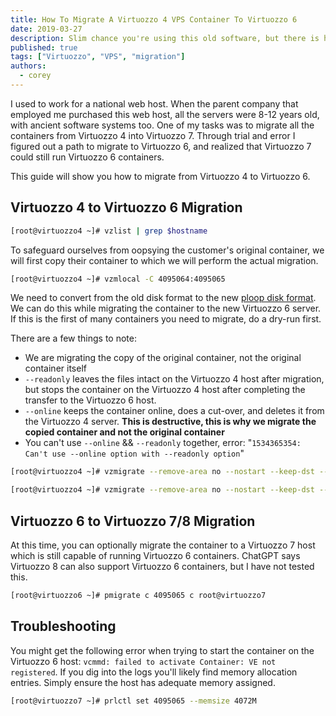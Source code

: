 ```yaml
---
title: How To Migrate A Virtuozzo 4 VPS Container To Virtuozzo 6
date: 2019-03-27
description: Slim chance you're using this old software, but there is hope, the migration can be done!
published: true
tags: ["Virtuozzo", "VPS", "migration"]
authors:
  - corey
---
```


I used to work for a national web host.
When the parent company that employed me purchased this web host, all the servers were 8-12 years old, with ancient software systems too.
One of my tasks was to migrate all the containers from Virtuozzo 4 into Virtuozzo 7.
Through trial and error I figured out a path to migrate to Virtuozzo 6, and realized that Virtuozzo 7 could still run Virtuozzo 6 containers.

This guide will show you how to migrate from Virtuozzo 4 to Virtuozzo 6.


## Virtuozzo 4 to Virtuozzo 6 Migration
```bash title="Get the ID of the VPS container to migrate"
[root@virtuozzo4 ~]# vzlist | grep $hostname
```

To safeguard ourselves from oopsying the customer's original container, we will first copy their container to which we will perform the actual migration.
```bash title="Copy the container locally, incrementing the container ID +1" /4095065/
[root@virtuozzo4 ~]# vzmlocal -C 4095064:4095065
```

We need to convert from the old disk format to the new [ploop disk format](https://wiki.openvz.org/Ploop/format). We can do this while migrating the container to the new Virtuozzo 6 server. If this is the first of many containers you need to migrate, do a dry-run first.

There are a few things to note:
- We are migrating the copy of the original container, not the original container itself
- `--readonly` leaves the files intact on the Virtuozzo 4 host after migration, but stops the container on the Virtuozzo 4 host after completing the transfer to the Virtuozzo 6 host.
- `--online` keeps the container online, does a cut-over, and deletes it from the Virtuozzo 4 server. **This is destructive, this is why we migrate the copied container and not the original container**
- You can't use `--online` && `--readonly` together, error: "`1534365354: Can't use --online option with --readonly option`"
```bash title="Migration dry-run with ploop disk conversion" /4095065/
[root@virtuozzo4 ~]# vzmigrate --remove-area no --nostart --keep-dst --readonly --convert-vzfs --verbose --dry-run root@virtuozzo6 4095065
```
```bash title="Actually LIVE migrate the container with ploop disk conversion" /4095065/
[root@virtuozzo4 ~]# vzmigrate --remove-area no --nostart --keep-dst --convert-vzfs --verbose --online root@virtuozzo6 4095065
```


## Virtuozzo 6 to Virtuozzo 7/8 Migration
At this time, you can optionally migrate the container to a Virtuozzo 7 host which is still capable of running Virtuozzo 6 containers. ChatGPT says Virtuozzo 8 can also support Virtuozzo 6 containers, but I have not tested this.
```bash title="Migrate the Virtuozzo 6 container to Virtuozzo 7/8"
[root@virtuozzo6 ~]# pmigrate c 4095065 c root@virtuozzo7
```


## Troubleshooting
You might get the following error when trying to start the container on the Virtuozzo 6 host: `vcmmd: failed to activate Container: VE not registered`. If you dig into the logs you'll likely find memory allocation entries. Simply ensure the host has adequate memory assigned.
```bash title="Assign more memory to the container"
[root@virtuozzo7 ~]# prlctl set 4095065 --memsize 4072M
```
